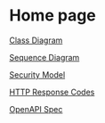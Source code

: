 # Home page
 

[Class Diagram](/class-diagram)

[Sequence Diagram](/sequence-diagram)

[Security Model](/security-model)

[HTTP Response Codes](/http-response-codes)

[OpenAPI Spec](/openapi-spec)